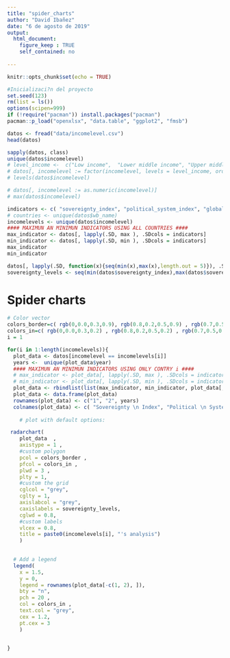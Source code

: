 ```yaml
---
title: "spider_charts"
author: "David Ibañez"
date: "6 de agosto de 2019"
output: 
  html_document: 
    figure_keep : TRUE
    self_contained: no 
    
---
```


```r
knitr::opts_chunk$set(echo = TRUE)

```

```r
#Inicializaci?n del proyecto
set.seed(123)
rm(list = ls())
options(scipen=999)
if (!require("pacman")) install.packages("pacman")
pacman::p_load("openxlsx", "data.table", "ggplot2", "fmsb")
```

```r
datos <- fread("data/incomelevel.csv")
head(datos)
```

```r
sapply(datos, class)
unique(datos$incomelevel)
# level_income <-  c("Low income",  "Lower middle income", "Upper middle income",  "High income: OECD",    "High income: nonOECD")
# datos[, incomelevel := factor(incomelevel, levels = level_income, ordered = T)]
# levels(datos$incomelevel)
```
```r
# datos[, incomelevel := as.numeric(incomelevel)]
# max(datos$incomelevel)

```

```r
indicators <- c( "sovereignty_index", "political_system_index", "globalization_index", "growth_gdp")
# countries <- unique(datos$wb_name)
incomelevels <- unique(datos$incomelevel)
#### MAXIMUN AN MINIMUN INDICATORS USING ALL COUNTRIES ####
max_indicator <- datos[, lapply(.SD, max ), .SDcols = indicators]
min_indicator <- datos[, lapply(.SD, min ), .SDcols = indicators]
max_indicator
min_indicator
```
```r
datos[, lapply(.SD, function(x){seq(min(x),max(x),length.out = 5)}), .SDcols = indicators]
sovereignty_levels <- seq(min(datos$sovereignty_index),max(datos$sovereignty_index),length.out = 5)
```
# Spider charts 
```r
# Color vector
colors_border=c( rgb(0,0.0,0.3,0.9), rgb(0.8,0.2,0.5,0.9) , rgb(0.7,0.5,0.1,0.9), rgb(0.2,0.5,0.5,0.9)   )
colors_in=c( rgb(0,0.0,0.3,0.2) , rgb(0.8,0.2,0.5,0.2) , rgb(0.7,0.5,0.1,0.2), rgb(0.2,0.5,0.5,0.2))
i = 1

for(i in 1:length(incomelevels)){
  plot_data <- datos[incomelevel == incomelevels[i]]
  years <-  unique(plot_data$year)
  #### MAXIMUN AN MINIMUN INDICATORS USING ONLY CONTRY i ####
  # max_indicator <- plot_data[, lapply(.SD, max ), .SDcols = indicators]
  # min_indicator <- plot_data[, lapply(.SD, min ), .SDcols = indicators]
  plot_data <- rbindlist(list(max_indicator, min_indicator, plot_data[, mget(indicators)]))
  plot_data <- data.frame(plot_data)
  rownames(plot_data) <- c("1", "2", years)
  colnames(plot_data) <- c( "Sovereignty \n Index", "Political \n System Index", "Globalization Index", "Growth \n GDP")
    
    # plot with default options:

 radarchart(
    plot_data  ,
    axistype = 1 ,
    #custom polygon
    pcol = colors_border ,
    pfcol = colors_in ,
    plwd = 3 ,
    plty = 1,
    #custom the grid
    cglcol = "grey",
    cglty = 1,
    axislabcol = "grey",
    caxislabels = sovereignty_levels,
    cglwd = 0.8,
    #custom labels
    vlcex = 0.8,
    title = paste0(incomelevels[i], "'s analysis")
    )

  
  # Add a legend
  legend(
    x = 1.5,
    y = 0,
    legend = rownames(plot_data[-c(1, 2), ]),
    bty = "n",
    pch = 20 ,
    col = colors_in ,
    text.col = "grey",
    cex = 1.2,
    pt.cex = 3
    )


}


```










